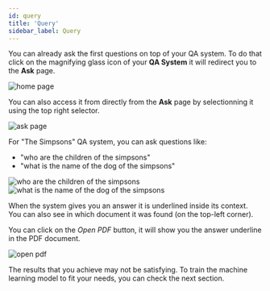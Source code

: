 ```yaml
---
id: query
title: 'Query'
sidebar_label: Query
---
```



You can already ask the first questions on top of your QA system. To do that click on the magnifying glass icon of your **QA System** it will redirect you to the **Ask** page.

<Image src='/img/screenshots/tuto-ui-text/qa-systems-simpsons.png' alt='home page'/>

You can also access it from directly from the **Ask** page by selectionning it using the top right selector.

<Image src='/img/screenshots/tuto-ui-text/qa-system-selector.png' alt='ask page'/>

For "The Simpsons" QA system, you can ask questions like:
- "who are the children of the simpsons"
- "what is the name of the dog of the simpsons"

<Tabs>
  <TabItem value='q1' label='Question 1' default>
    <Image src='/img/screenshots/tuto-ui-text/who-are-the-children.png' alt='who are the children of the simpsons'/>
  </TabItem>

  <TabItem value="q2" label="Question 2">
    <Image src='/img/screenshots/tuto-ui-text/what-is-name-of-dog.png' alt='what is the name of the dog of the simpsons'/>
  </TabItem>
</Tabs>

When the system gives you an answer it is underlined inside its context. You can also see in which document it was found (on the top-left corner).

You can click on the *Open PDF* button, it will show you the answer underline in the PDF document.

<Image src='/img/screenshots/tuto-ui-text/open-pdf-children.png' alt='open pdf'/>

The results that you achieve may not be satisfying. To train the machine learning model to fit your needs, you can check the next section.

